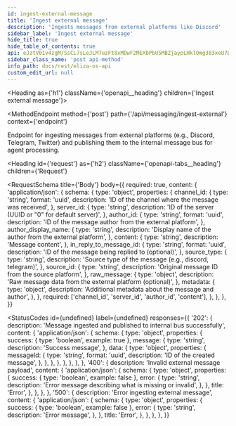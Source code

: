 ```yaml
---
id: ingest-external-message
title: 'Ingest external message'
description: 'Ingests messages from external platforms like Discord'
sidebar_label: 'Ingest external message'
hide_title: true
hide_table_of_contents: true
api: eJztV01v4zgM/SsCL7sLeJLM7uzFt8xMDwF2MEXbPbU5MBZjaypLHklOmg383xeU7Dpo0ja7GPQ0RoD4g6RIPpJ62kPA0kN+CzV5jyV5yABLMsHDMgNJvnCqCcoayOGajPQCRS8qghVoRJQWaKRwVJDaEIs48o01niAD25BDtrCQkIMnI78kfcigQYc1BXLswh4M1gR5Wn8hIQPFyzYYKsjA0fdWOZKQB9dSBr6oqEbI9xB2Dav54JQpIYO1dTUGyKFtlYTuaRiLz8KuRagouQ7dMhknHz5auWOLT9cqrAksmu8Bm0arIgY0/ebZ4P7YFbv6RkXgAB2HHxT5KEdGkuM8HDv9nI9Jh6Nw1tb
sidebar_class_name: 'post api-method'
info_path: docs/rest/eliza-os-api
custom_edit_url: null
---
```



<Heading as={'h1'} className={'openapi__heading'} children={'Ingest external message'}></Heading>

<MethodEndpoint
  method={'post'}
  path={'/api/messaging/ingest-external'}
  context={'endpoint'}
></MethodEndpoint>

Endpoint for ingesting messages from external platforms (e.g., Discord, Telegram, Twitter) and publishing them to the internal message bus for agent processing.

<Heading
  id={'request'}
  as={'h2'}
  className={'openapi-tabs__heading'}
  children={'Request'}
></Heading>

<RequestSchema
  title={'Body'}
  body={{
    required: true,
    content: {
      'application/json': {
        schema: {
          type: 'object',
          properties: {
            channel_id: {
              type: 'string',
              format: 'uuid',
              description: 'ID of the channel where the message was received',
            },
            server_id: {
              type: 'string',
              description: 'ID of the server (UUID or "0" for default server)',
            },
            author_id: {
              type: 'string',
              format: 'uuid',
              description: 'ID of the message author from the external platform',
            },
            author_display_name: {
              type: 'string',
              description: 'Display name of the author from the external platform',
            },
            content: {
              type: 'string',
              description: 'Message content',
            },
            in_reply_to_message_id: {
              type: 'string',
              format: 'uuid',
              description: 'ID of the message being replied to (optional)',
            },
            source_type: {
              type: 'string',
              description: 'Source type of the message (e.g., discord, telegram)',
            },
            source_id: {
              type: 'string',
              description: 'Original message ID from the source platform',
            },
            raw_message: {
              type: 'object',
              description: 'Raw message data from the external platform (optional)',
            },
            metadata: {
              type: 'object',
              description: 'Additional metadata about the message and author',
            },
          },
          required: ['channel_id', 'server_id', 'author_id', 'content'],
        },
      },
    },
  }}
></RequestSchema>

<StatusCodes
  id={undefined}
  label={undefined}
  responses={{
    '202': {
      description: 'Message ingested and published to internal bus successfully',
      content: {
        'application/json': {
          schema: {
            type: 'object',
            properties: {
              success: { type: 'boolean', example: true },
              message: {
                type: 'string',
                description: 'Success message',
              },
              data: {
                type: 'object',
                properties: {
                  messageId: {
                    type: 'string',
                    format: 'uuid',
                    description: 'ID of the created message',
                  },
                },
              },
            },
          },
        },
      },
    },
    '400': {
      description: 'Invalid external message payload',
      content: {
        'application/json': {
          schema: {
            type: 'object',
            properties: {
              success: { type: 'boolean', example: false },
              error: {
                type: 'string',
                description: 'Error message describing what is missing or invalid',
              },
            },
            title: 'Error',
          },
        },
      },
    },
    '500': {
      description: 'Error ingesting external message',
      content: {
        'application/json': {
          schema: {
            type: 'object',
            properties: {
              success: { type: 'boolean', example: false },
              error: {
                type: 'string',
                description: 'Error message',
              },
            },
            title: 'Error',
          },
        },
      },
    },
  }}
></StatusCodes>
